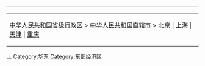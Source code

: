 {{Catnav|頁面分類|各國城市|中国城市|中華人民共和國直轄市}}
{{Catnav|頁面分類|行政区划|一级行政区|中華人民共和國省級行政區|中華人民共和國直轄市}}
{{Catnav|頁面分類|各國行政區劃|中国行政区划|中華人民共和國省級行政區|中華人民共和國直轄市}}
{{Catnav|頁面分類|各國地理|中国地理|中国区域地理|中国地理大区|中国六大地理区|华东}}
{{Catnav|頁面分類|各國經濟|中国经济|中国经济地理大区|东部经济区}}

----
{{catmore|上海市}}
{{Commons+cat|Shanghai|上海|Shanghai}}
{{portal|上海}}

{| border="1" align="center" cellspacing="0" cellpadding="0"
|-
| [[:Category:中華人民共和國省級行政區|中华人民共和国省级行政区]] > [[:Category:中華人民共和國直轄市|中华人民共和国直辖市]] > [[:Category:北京|北京]] | [[:Category:上海|上海]] | [[:Category:天津|天津]] | [[:Category:重庆|重庆]]
|}

[[Category:中華人民共和國直轄市|上]]
[[Category:华东|Category:华东]]
[[Category:东部经济区|Category:东部经济区]]